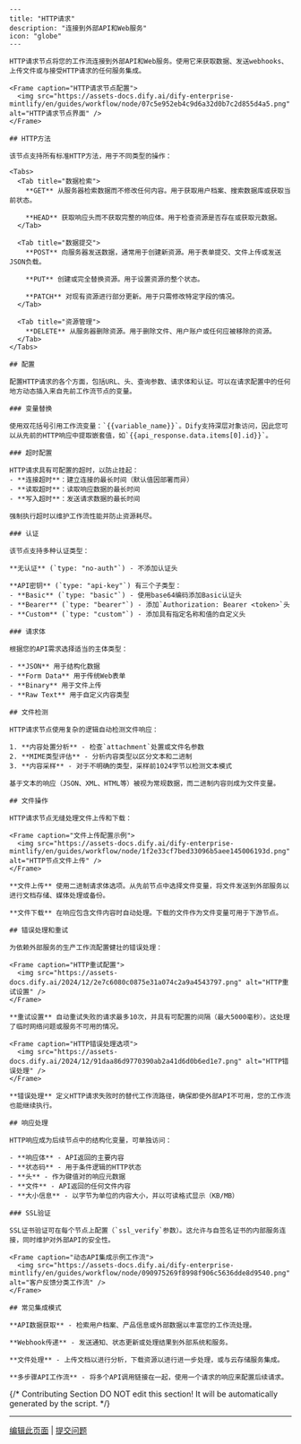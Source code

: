 ```mdx
---
title: "HTTP请求"
description: "连接到外部API和Web服务"
icon: "globe"
---

HTTP请求节点将您的工作流连接到外部API和Web服务。使用它来获取数据、发送webhooks、上传文件或与接受HTTP请求的任何服务集成。

<Frame caption="HTTP请求节点配置">
  <img src="https://assets-docs.dify.ai/dify-enterprise-mintlify/en/guides/workflow/node/07c5e952eb4c9d6a32d0b7c2d855d4a5.png" alt="HTTP请求节点界面" />
</Frame>

## HTTP方法

该节点支持所有标准HTTP方法，用于不同类型的操作：

<Tabs>
  <Tab title="数据检索">
    **GET** 从服务器检索数据而不修改任何内容。用于获取用户档案、搜索数据库或获取当前状态。
    
    **HEAD** 获取响应头而不获取完整的响应体。用于检查资源是否存在或获取元数据。
  </Tab>
  
  <Tab title="数据提交">
    **POST** 向服务器发送数据，通常用于创建新资源。用于表单提交、文件上传或发送JSON负载。
    
    **PUT** 创建或完全替换资源。用于设置资源的整个状态。
    
    **PATCH** 对现有资源进行部分更新。用于只需修改特定字段的情况。
  </Tab>
  
  <Tab title="资源管理">
    **DELETE** 从服务器删除资源。用于删除文件、用户账户或任何应被移除的资源。
  </Tab>
</Tabs>

## 配置

配置HTTP请求的各个方面，包括URL、头、查询参数、请求体和认证。可以在请求配置中的任何地方动态插入来自先前工作流节点的变量。

### 变量替换

使用双花括号引用工作流变量：`{{variable_name}}`。Dify支持深层对象访问，因此您可以从先前的HTTP响应中提取嵌套值，如`{{api_response.data.items[0].id}}`。

### 超时配置

HTTP请求具有可配置的超时，以防止挂起：
- **连接超时**：建立连接的最长时间（默认值因部署而异）
- **读取超时**：读取响应数据的最长时间
- **写入超时**：发送请求数据的最长时间

强制执行超时以维护工作流性能并防止资源耗尽。

### 认证

该节点支持多种认证类型：

**无认证** (`type: "no-auth"`) - 不添加认证头

**API密钥** (`type: "api-key"`) 有三个子类型：
- **Basic** (`type: "basic"`) - 使用base64编码添加Basic认证头
- **Bearer** (`type: "bearer"`) - 添加`Authorization: Bearer <token>`头
- **Custom** (`type: "custom"`) - 添加具有指定名称和值的自定义头

### 请求体

根据您的API需求选择适当的主体类型：

- **JSON** 用于结构化数据
- **Form Data** 用于传统Web表单
- **Binary** 用于文件上传
- **Raw Text** 用于自定义内容类型

## 文件检测

HTTP请求节点使用复杂的逻辑自动检测文件响应：

1. **内容处置分析** - 检查`attachment`处置或文件名参数
2. **MIME类型评估** - 分析内容类型以区分文本和二进制
3. **内容采样** - 对于不明确的类型，采样前1024字节以检测文本模式

基于文本的响应（JSON、XML、HTML等）被视为常规数据，而二进制内容则成为文件变量。

## 文件操作

HTTP请求节点无缝处理文件上传和下载：

<Frame caption="文件上传配置示例">
  <img src="https://assets-docs.dify.ai/dify-enterprise-mintlify/en/guides/workflow/node/1f2e33cf7bed33096b5aee145006193d.png" alt="HTTP节点文件上传" />
</Frame>

**文件上传** 使用二进制请求体选项。从先前节点中选择文件变量，将文件发送到外部服务以进行文档存储、媒体处理或备份。

**文件下载** 在响应包含文件内容时自动处理。下载的文件作为文件变量可用于下游节点。

## 错误处理和重试

为依赖外部服务的生产工作流配置健壮的错误处理：

<Frame caption="HTTP重试配置">
  <img src="https://assets-docs.dify.ai/2024/12/2e7c6080c0875e31a074c2a9a4543797.png" alt="HTTP重试设置" />
</Frame>

**重试设置** 自动重试失败的请求最多10次，并具有可配置的间隔（最大5000毫秒）。这处理了临时网络问题或服务不可用的情况。

<Frame caption="HTTP错误处理选项">
  <img src="https://assets-docs.dify.ai/2024/12/91daa86d9770390ab2a41d6d0b6ed1e7.png" alt="HTTP错误处理" />
</Frame>

**错误处理** 定义HTTP请求失败时的替代工作流路径，确保即使外部API不可用，您的工作流也能继续执行。

## 响应处理

HTTP响应成为后续节点中的结构化变量，可单独访问：

- **响应体** - API返回的主要内容
- **状态码** - 用于条件逻辑的HTTP状态
- **头** - 作为键值对的响应元数据
- **文件** - API返回的任何文件内容
- **大小信息** - 以字节为单位的内容大小，并以可读格式显示（KB/MB）

### SSL验证

SSL证书验证可在每个节点上配置（`ssl_verify`参数）。这允许与自签名证书的内部服务连接，同时维护对外部API的安全性。

<Frame caption="动态API集成示例工作流">
  <img src="https://assets-docs.dify.ai/dify-enterprise-mintlify/en/guides/workflow/node/090975269f8998f906c5636dde8d9540.png" alt="客户反馈分类工作流" />
</Frame>

## 常见集成模式

**API数据获取** - 检索用户档案、产品信息或外部数据以丰富您的工作流处理。

**Webhook传递** - 发送通知、状态更新或处理结果到外部系统和服务。

**文件处理** - 上传文档以进行分析，下载资源以进行进一步处理，或与云存储服务集成。

**多步骤API工作流** - 将多个API调用链接在一起，使用一个请求的响应来配置后续请求。
```

{/*
Contributing Section
DO NOT edit this section!
It will be automatically generated by the script.
*/}

---

[编辑此页面](https://github.com/langgenius/dify-docs/edit/main/zh-hans/documzh-hanstation/pages/nodes/http-request.mdx) | [提交问题](https://github.com/langgenius/dify-docs/issues/new?template=docs.yml)


